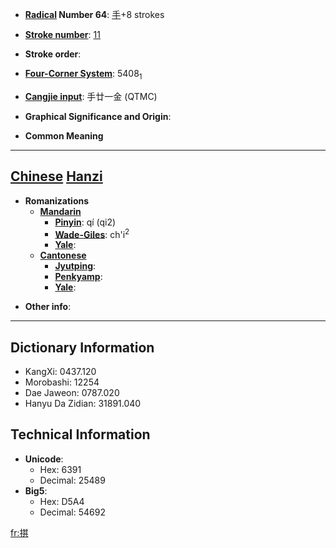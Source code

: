 * '''[[Wiktionary:Chinese radical index| Radical]] Number 64''': [[Wiktionary:Chinese radical index 手|手]]+8 strokes

* '''[[Wiktionary:Chinese total strokes index|Stroke number]]''': [[Wiktionary:Chinese total strokes index 11|11]]

* '''Stroke order''': 

* '''[[Wiktionary:Chinese four corner index|Four-Corner System]]''': 5408<sub>1</sub>

* '''[[Wiktionary:Chinese Cangjie index|Cangjie input]]''': 手廿一金 (QTMC)

* '''Graphical Significance and Origin''': 

* '''Common Meaning'''

----

== [[Chinese]] [[Hanzi]] ==

* '''Romanizations'''
** '''[[Mandarin]]'''
*** '''[[Pinyin]]''': qí (qi2)
*** '''[[Wade-Giles]]''': ch'i<sup>2</sup>
*** '''[[Yale]]''': 
** '''[[Cantonese]]'''
*** '''[[Jyutping]]''':
*** '''[[Penkyamp]]''': 
*** '''[[Yale]]''': 

* '''Other info''': 

----

== Dictionary Information ==

* KangXi: 0437.120
* Morobashi: 12254
* Dae Jaweon: 0787.020
* Hanyu Da Zidian: 31891.040

== Technical Information ==

* '''Unicode''':
** Hex: 6391
** Decimal: 25489
* '''Big5''':
** Hex: D5A4
** Decimal: 54692

[[fr:掑]]